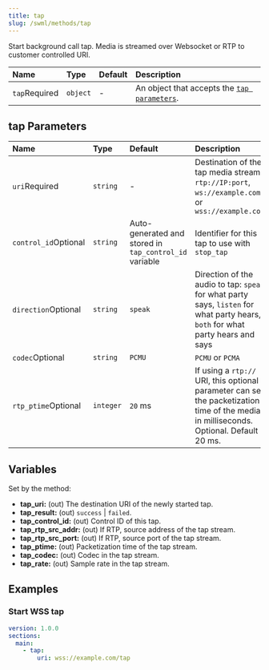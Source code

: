 ```yaml
---
title: tap
slug: /swml/methods/tap
---
```


Start background call tap. Media is streamed over Websocket or RTP to customer controlled URI.

| Name                                                | Type     | Default | Description                                                     |
|:----------------------------------------------------|:---------|:--------|:----------------------------------------------------------------|
| `tap`<span className="required-arg">Required</span> | `object` | -       | An object that accepts the [`tap parameters`](#tap-parameters). |

## **tap Parameters**

| Name                                                       | Type      | Default                                                | Description                                                                                                                            |
|:-----------------------------------------------------------|:----------|:-------------------------------------------------------|:---------------------------------------------------------------------------------------------------------------------------------------|
| `uri`<span className="required-arg">Required</span>        | `string`  | -                                                      | Destination of the tap media stream: `rtp://IP:port`, `ws://example.com`, or `wss://example.com`                                       |
| `control_id`<span className="optional-arg">Optional</span> | `string`  | Auto-generated and stored in `tap_control_id` variable | Identifier for this tap to use with `stop_tap`                                                                                         |
| `direction`<span className="optional-arg">Optional</span>  | `string`  | `speak`                                                 | Direction of the audio to tap: `speak` for what party says, `listen` for what party hears, `both` for what party hears and says        |
| `codec`<span className="optional-arg">Optional</span>      | `string`  | `PCMU`                                                 | `PCMU` or `PCMA`                                                                                                                       |
| `rtp_ptime`<span className="optional-arg">Optional</span>  | `integer` | `20` ms                                                | If using a `rtp://` URI, this optional parameter can set the packetization time of the media in milliseconds. Optional. Default 20 ms. |

## **Variables**

Set by the method:

- **tap_uri:** (out) The destination URI of the newly started tap.
- **tap_result:** (out) `success` | `failed`.
- **tap_control_id:** (out) Control ID of this tap.
- **tap_rtp_src_addr:** (out) If RTP, source address of the tap stream.
- **tap_rtp_src_port:** (out) If RTP, source port of the tap stream.
- **tap_ptime:** (out) Packetization time of the tap stream.
- **tap_codec:** (out) Codec in the tap stream.
- **tap_rate:** (out) Sample rate in the tap stream.

## **Examples**

### Start WSS tap

```yaml andJson
version: 1.0.0
sections:
  main:
    - tap:
        uri: wss://example.com/tap
```
